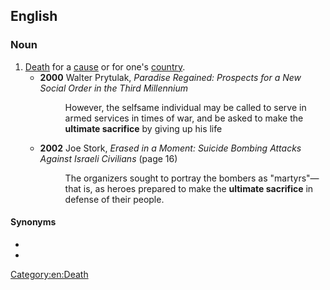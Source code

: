 ==English==

===Noun===
{{en-noun}}

# [[death|Death]] for a [[cause]] or for one's [[country]].
#* '''2000''' Walter Prytulak, ''Paradise Regained: Prospects for a New Social Order in the Third Millennium''
#*: However, the selfsame individual may be called to serve in armed services in times of war, and be asked to make the '''ultimate sacrifice''' by giving up his life
#* '''2002''' Joe Stork, ''Erased in a Moment: Suicide Bombing Attacks Against Israeli Civilians'' (page 16)
#*: The organizers sought to portray the bombers as "martyrs"—that is, as heroes prepared to make the '''ultimate sacrifice''' in defense of their people.

====Synonyms====
* {{l|en|supreme sacrifice}}
* {{l|en|martyrdom}}

[[Category:en:Death]]